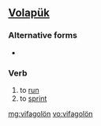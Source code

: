 ==[[Volapük]]==

===Alternative forms===
* {{l|vo|vifagoloyn}}

===Verb===
{{infl|vo|verb}}

# to [[run]]
# to [[sprint]]

[[mg:vifagolön]]
[[vo:vifagolön]]